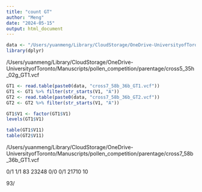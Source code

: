 ```yaml
---
title: "count GT"
author: "Meng"
date: "2024-05-15"
output: html_document
---
```


```r
data <- "/Users/yuanmeng/Library/CloudStorage/OneDrive-UniversityofToronto/Manuscripts/pollen_competition/parentage/"
library(dplyr)
```

/Users/yuanmeng/Library/CloudStorage/OneDrive-UniversityofToronto/Manuscripts/pollen_competition/parentage/cross5_35h_02g_GT1.vcf
```r
GT1 <- read.table(paste0(data, "cross7_58b_36b_GT1.vcf"))
GT1 <- GT1 %>% filter(str_starts(V1, "A"))
GT2 <- read.table(paste0(data, "cross7_58b_36b_GT2.vcf"))
GT2 <- GT2 %>% filter(str_starts(V1, "A"))

GT1$V1 <- factor(GT1$V1)
levels(GT1$V1)

table(GT1$V11)
table(GT2$V11)


```
/Users/yuanmeng/Library/CloudStorage/OneDrive-UniversityofToronto/Manuscripts/pollen_competition/parentage/cross7_58b_36b_GT1.vcf

 0/1   1/1 
   83 23248 
  0/0   0/1 
21710    10 


93/